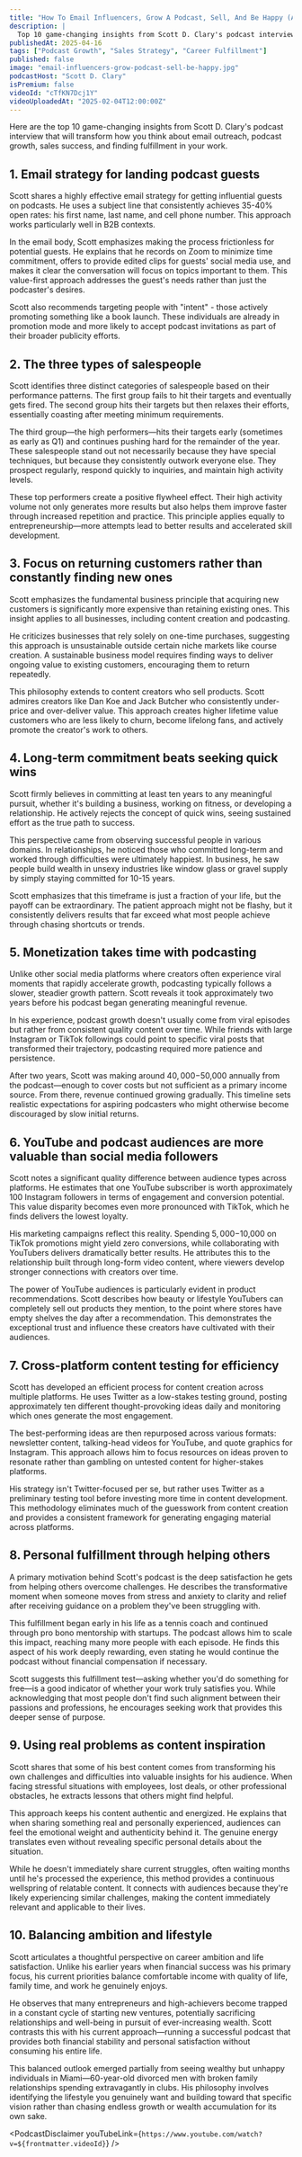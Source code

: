 ```yaml
---
title: "How To Email Influencers, Grow A Podcast, Sell, And Be Happy (Authentic AF)"
description: |
  Top 10 game-changing insights from Scott D. Clary's podcast interview that will transform how you think about email outreach, podcast growth, sales success, and finding fulfillment in your work.
publishedAt: 2025-04-16
tags: ["Podcast Growth", "Sales Strategy", "Career Fulfillment"]
published: false
image: "email-influencers-grow-podcast-sell-be-happy.jpg"
podcastHost: "Scott D. Clary"
isPremium: false
videoId: "cTfKN7Dcj1Y"
videoUploadedAt: "2025-02-04T12:00:00Z"
---
```



<PodcastSummaryPageLayout frontmatter={frontmatter}>

Here are the top 10 game-changing insights from Scott D. Clary's podcast interview that will transform how you think about email outreach, podcast growth, sales success, and finding fulfillment in your work.

## 1. Email strategy for landing podcast guests

Scott shares a highly effective email strategy for getting influential guests on podcasts. He uses a subject line that consistently achieves 35-40% open rates: his first name, last name, and cell phone number. This approach works particularly well in B2B contexts.

In the email body, Scott emphasizes making the process frictionless for potential guests. He explains that he records on Zoom to minimize time commitment, offers to provide edited clips for guests' social media use, and makes it clear the conversation will focus on topics important to them. This value-first approach addresses the guest's needs rather than just the podcaster's desires.

Scott also recommends targeting people with "intent" - those actively promoting something like a book launch. These individuals are already in promotion mode and more likely to accept podcast invitations as part of their broader publicity efforts.

## 2. The three types of salespeople

Scott identifies three distinct categories of salespeople based on their performance patterns. The first group fails to hit their targets and eventually gets fired. The second group hits their targets but then relaxes their efforts, essentially coasting after meeting minimum requirements.

The third group—the high performers—hits their targets early (sometimes as early as Q1) and continues pushing hard for the remainder of the year. These salespeople stand out not necessarily because they have special techniques, but because they consistently outwork everyone else. They prospect regularly, respond quickly to inquiries, and maintain high activity levels.

These top performers create a positive flywheel effect. Their high activity volume not only generates more results but also helps them improve faster through increased repetition and practice. This principle applies equally to entrepreneurship—more attempts lead to better results and accelerated skill development.

## 3. Focus on returning customers rather than constantly finding new ones

Scott emphasizes the fundamental business principle that acquiring new customers is significantly more expensive than retaining existing ones. This insight applies to all businesses, including content creation and podcasting.

He criticizes businesses that rely solely on one-time purchases, suggesting this approach is unsustainable outside certain niche markets like course creation. A sustainable business model requires finding ways to deliver ongoing value to existing customers, encouraging them to return repeatedly.

This philosophy extends to content creators who sell products. Scott admires creators like Dan Koe and Jack Butcher who consistently under-price and over-deliver value. This approach creates higher lifetime value customers who are less likely to churn, become lifelong fans, and actively promote the creator's work to others.

## 4. Long-term commitment beats seeking quick wins

Scott firmly believes in committing at least ten years to any meaningful pursuit, whether it's building a business, working on fitness, or developing a relationship. He actively rejects the concept of quick wins, seeing sustained effort as the true path to success.

This perspective came from observing successful people in various domains. In relationships, he noticed those who committed long-term and worked through difficulties were ultimately happiest. In business, he saw people build wealth in unsexy industries like window glass or gravel supply by simply staying committed for 10-15 years.

Scott emphasizes that this timeframe is just a fraction of your life, but the payoff can be extraordinary. The patient approach might not be flashy, but it consistently delivers results that far exceed what most people achieve through chasing shortcuts or trends.

## 5. Monetization takes time with podcasting

Unlike other social media platforms where creators often experience viral moments that rapidly accelerate growth, podcasting typically follows a slower, steadier growth pattern. Scott reveals it took approximately two years before his podcast began generating meaningful revenue.

In his experience, podcast growth doesn't usually come from viral episodes but rather from consistent quality content over time. While friends with large Instagram or TikTok followings could point to specific viral posts that transformed their trajectory, podcasting required more patience and persistence.

After two years, Scott was making around $40,000-$50,000 annually from the podcast—enough to cover costs but not sufficient as a primary income source. From there, revenue continued growing gradually. This timeline sets realistic expectations for aspiring podcasters who might otherwise become discouraged by slow initial returns.

## 6. YouTube and podcast audiences are more valuable than social media followers

Scott notes a significant quality difference between audience types across platforms. He estimates that one YouTube subscriber is worth approximately 100 Instagram followers in terms of engagement and conversion potential. This value disparity becomes even more pronounced with TikTok, which he finds delivers the lowest loyalty.

His marketing campaigns reflect this reality. Spending $5,000-$10,000 on TikTok promotions might yield zero conversions, while collaborating with YouTubers delivers dramatically better results. He attributes this to the relationship built through long-form video content, where viewers develop stronger connections with creators over time.

The power of YouTube audiences is particularly evident in product recommendations. Scott describes how beauty or lifestyle YouTubers can completely sell out products they mention, to the point where stores have empty shelves the day after a recommendation. This demonstrates the exceptional trust and influence these creators have cultivated with their audiences.

## 7. Cross-platform content testing for efficiency

Scott has developed an efficient process for content creation across multiple platforms. He uses Twitter as a low-stakes testing ground, posting approximately ten different thought-provoking ideas daily and monitoring which ones generate the most engagement.

The best-performing ideas are then repurposed across various formats: newsletter content, talking-head videos for YouTube, and quote graphics for Instagram. This approach allows him to focus resources on ideas proven to resonate rather than gambling on untested content for higher-stakes platforms.

His strategy isn't Twitter-focused per se, but rather uses Twitter as a preliminary testing tool before investing more time in content development. This methodology eliminates much of the guesswork from content creation and provides a consistent framework for generating engaging material across platforms.

## 8. Personal fulfillment through helping others

A primary motivation behind Scott's podcast is the deep satisfaction he gets from helping others overcome challenges. He describes the transformative moment when someone moves from stress and anxiety to clarity and relief after receiving guidance on a problem they've been struggling with.

This fulfillment began early in his life as a tennis coach and continued through pro bono mentorship with startups. The podcast allows him to scale this impact, reaching many more people with each episode. He finds this aspect of his work deeply rewarding, even stating he would continue the podcast without financial compensation if necessary.

Scott suggests this fulfillment test—asking whether you'd do something for free—is a good indicator of whether your work truly satisfies you. While acknowledging that most people don't find such alignment between their passions and professions, he encourages seeking work that provides this deeper sense of purpose.

## 9. Using real problems as content inspiration

Scott shares that some of his best content comes from transforming his own challenges and difficulties into valuable insights for his audience. When facing stressful situations with employees, lost deals, or other professional obstacles, he extracts lessons that others might find helpful.

This approach keeps his content authentic and energized. He explains that when sharing something real and personally experienced, audiences can feel the emotional weight and authenticity behind it. The genuine energy translates even without revealing specific personal details about the situation.

While he doesn't immediately share current struggles, often waiting months until he's processed the experience, this method provides a continuous wellspring of relatable content. It connects with audiences because they're likely experiencing similar challenges, making the content immediately relevant and applicable to their lives.

## 10. Balancing ambition and lifestyle

Scott articulates a thoughtful perspective on career ambition and life satisfaction. Unlike his earlier years when financial success was his primary focus, his current priorities balance comfortable income with quality of life, family time, and work he genuinely enjoys.

He observes that many entrepreneurs and high-achievers become trapped in a constant cycle of starting new ventures, potentially sacrificing relationships and well-being in pursuit of ever-increasing wealth. Scott contrasts this with his current approach—running a successful podcast that provides both financial stability and personal satisfaction without consuming his entire life.

This balanced outlook emerged partially from seeing wealthy but unhappy individuals in Miami—60-year-old divorced men with broken family relationships spending extravagantly in clubs. His philosophy involves identifying the lifestyle you genuinely want and building toward that specific vision rather than chasing endless growth or wealth accumulation for its own sake.

<PodcastDisclaimer
  youTubeLink={`https://www.youtube.com/watch?v=${frontmatter.videoId}`}
/>

</PodcastSummaryPageLayout>
